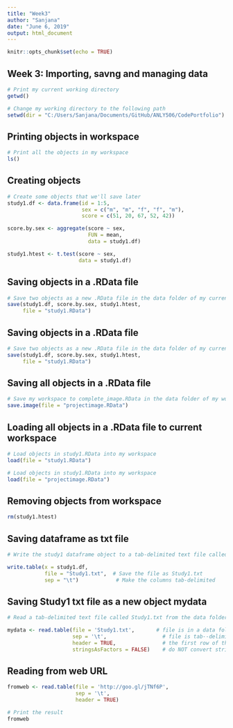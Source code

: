 ```yaml
---
title: "Week3"
author: "Sanjana"
date: "June 6, 2019"
output: html_document
---
```


```r
knitr::opts_chunk$set(echo = TRUE)
```

## Week 3: Importing, savng and managing data


```r
# Print my current working directory
getwd()

# Change my working directory to the following path
setwd(dir = "C:/Users/Sanjana/Documents/GitHub/ANLY506/CodePortfolio")

```

## Printing objects in workspace


```r

# Print all the objects in my workspace
ls()

```

## Creating objects


```r

# Create some objects that we'll save later
study1.df <- data.frame(id = 1:5, 
                        sex = c("m", "m", "f", "f", "m"), 
                        score = c(51, 20, 67, 52, 42))

score.by.sex <- aggregate(score ~ sex, 
                          FUN = mean, 
                          data = study1.df)

study1.htest <- t.test(score ~ sex, 
                       data = study1.df)

```

## Saving objects in a .RData file 

```r

# Save two objects as a new .RData file in the data folder of my current working directory
save(study1.df, score.by.sex, study1.htest,
     file = "study1.RData")

```

## Saving objects in a .RData file 

```r

# Save two objects as a new .RData file in the data folder of my current working directory
save(study1.df, score.by.sex, study1.htest,
     file = "study1.RData")

```


## Saving all objects in a .RData file 

```r

# Save my workspace to complete_image.RData in the data folder of my working directory
save.image(file = "projectimage.RData")

```
  
## Loading all objects in a .RData file to current workspace 

```r

# Load objects in study1.RData into my workspace
load(file = "study1.RData")

# Load objects in study1.RData into my workspace
load(file = "projectimage.RData")

```

## Removing objects from workspace 

```r

rm(study1.htest)


```

## Saving dataframe as txt file

```r

# Write the study1 dataframe object to a tab-delimited text file called Earnings.txt in my working directory

write.table(x = study1.df,
            file = "Study1.txt",  # Save the file as Study1.txt
            sep = "\t")            # Make the columns tab-delimited


```


## Saving Study1 txt file as a new object mydata

```r

# Read a tab-delimited text file called Study1.txt from the data folder in my working directory into R and store as a new object called mydata

mydata <- read.table(file = 'Study1.txt',       # file is in a data folder in my working directory
                     sep = '\t',                  # file is tab--delimited
                     header = TRUE,               # the first row of the data is a header row
                     stringsAsFactors = FALSE)    # do NOT convert strings to factors!!
```



## Reading from web URL

```r

fromweb <- read.table(file = 'http://goo.gl/jTNf6P',
                      sep = '\t',
                      header = TRUE)

# Print the result
fromweb

```